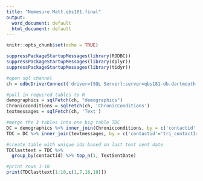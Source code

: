 ---
title: "Nemesure.Matt.qbs181.final"
output:
  word_document: default
  html_document: default
---

```{r setup, include=FALSE}
knitr::opts_chunk$set(echo = TRUE)
```

```{r}
suppressPackageStartupMessages(library(RODBC))
suppressPackageStartupMessages(library(dplyr))
suppressPackageStartupMessages(library(tidyr))

#open sql channel
ch = odbcDriverConnect('driver={SQL Server};server=qbs181-db.dartmouth.edu\\qbs181,40062;database=qbs181;uid=mnemesure;pwd=mnemesure@qbs181')

#pull in required tables to R
demographics = sqlFetch(ch, "demographics")
Chronicconditions = sqlFetch(ch, 'ChronicConditions')
textmessages = sqlFetch(ch, 'Text')

#merge the 3 tables into one big table TDC
DC = demographics %>% inner_join(Chronicconditions, by = c('contactid' = 'tri_patientid'))
TDC = DC %>% inner_join(textmessages, by = c('contactid'='tri_contactId'))

#create table with unique ids based on last text sent date
TDClasttext = TDC %>%
  group_by(contactid) %>% top_n(1, TextSentDate)

#print rows 1-10
print(TDClasttext[1:10,c(1,7,16,18)])

```
